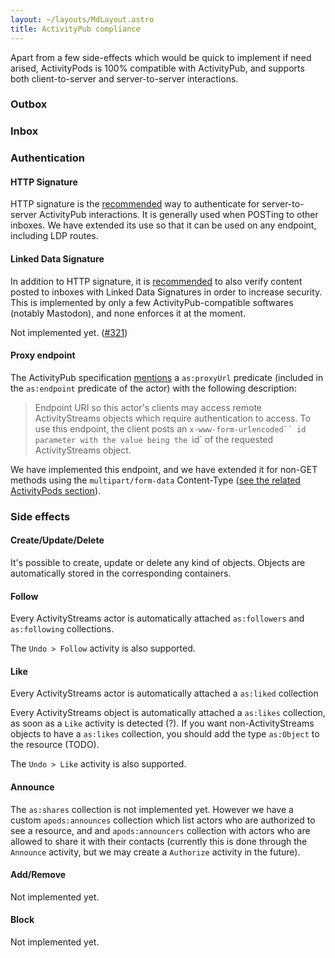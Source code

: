 ```yaml
---
layout: ~/layouts/MdLayout.astro
title: ActivityPub compliance
---
```



Apart from a few side-effects which would be quick to implement if need arised, ActivityPods is 100% compatible with ActivityPub, and supports both client-to-server and server-to-server interactions.

### Outbox <ProgressBar percentage={100} />

### Inbox <ProgressBar percentage={100} />

### Authentication <ProgressBar percentage={70} />

#### HTTP Signature <ProgressBar percentage={100} />

HTTP signature is the [recommended](https://www.w3.org/wiki/SocialCG/ActivityPub/Authentication_Authorization#Signing_requests_using_HTTP_Signatures) way to authenticate for server-to-server ActivityPub interactions. It is generally used when POSTing to other inboxes. We have extended its use so that it can be used on any endpoint, including LDP routes.

#### Linked Data Signature <ProgressBar percentage={0} />

In addition to HTTP signature, it is [recommended](https://www.w3.org/wiki/SocialCG/ActivityPub/Authentication_Authorization#Linked_Data_Signatures) to also verify content posted to inboxes with Linked Data Signatures in order to increase security. This is implemented by only a few ActivityPub-compatible softwares (notably Mastodon), and none enforces it at the moment.

Not implemented yet. ([#321](https://github.com/assemblee-virtuelle/semapps/issues/321))

#### Proxy endpoint <ProgressBar percentage={100} />

The ActivityPub specification [mentions](https://www.w3.org/TR/activitypub/#actor-objects) a `as:proxyUrl` predicate (included in the `as:endpoint` predicate of the actor) with the following description:

> Endpoint URI so this actor's clients may access remote ActivityStreams objects which require authentication to access. To use this endpoint, the client posts an ` x-www-form-urlencoded`` id parameter with the value being the  `id` of the requested ActivityStreams object.

We have implemented this endpoint, and we have extended it for non-GET methods using the `multipart/form-data` Content-Type ([see the related ActivityPods section](./activitypods#proxy-endpoint-with-non-get-methods)).

### Side effects <ProgressBar percentage={70} />

#### Create/Update/Delete <ProgressBar percentage={100} />

It's possible to create, update or delete any kind of objects. Objects are automatically stored in the corresponding containers.

#### Follow <ProgressBar percentage={100} />

Every ActivityStreams actor is automatically attached `as:followers` and `as:following` collections.

The `Undo > Follow` activity is also supported.

#### Like <ProgressBar percentage={100} />

Every ActivityStreams actor is automatically attached a `as:liked` collection

Every ActivityStreams object is automatically attached a `as:likes` collection, as soon as a `Like` activity is detected (?). If you want non-ActivityStreams objects to have a `as:likes` collection, you should add the type `as:Object` to the resource (TODO).

The `Undo > Like` activity is also supported.

#### Announce <ProgressBar percentage={0} />

The `as:shares` collection is not implemented yet. However we have a custom `apods:announces` collection which list actors who are authorized to see a resource, and and `apods:announcers` collection with actors who are allowed to share it with their contacts (currently this is done through the `Announce` activity, but we may create a `Authorize` activity in the future).

#### Add/Remove <ProgressBar percentage={0} />

Not implemented yet.

#### Block <ProgressBar percentage={0} />

Not implemented yet.

